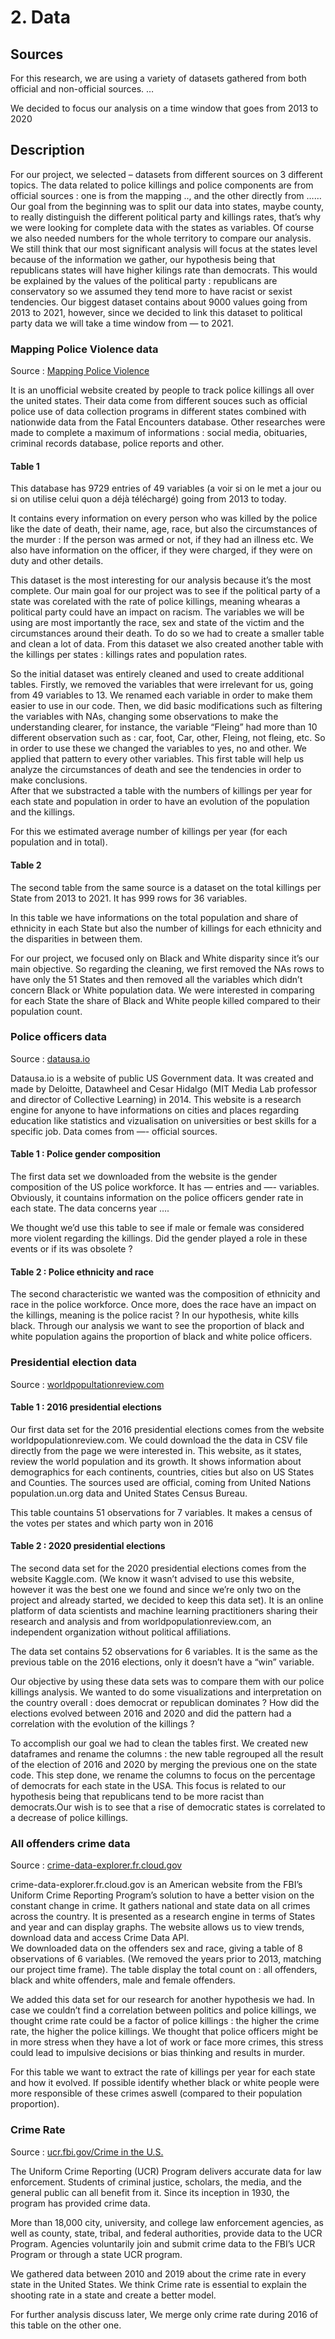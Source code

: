 # 2. Data


## Sources 
For this research, we are using a variety of datasets gathered from both official and non-official sources. 
...

We decided to focus our analysis on a time window that goes from 2013 to 2020

## Description

For our project, we selected – datasets from different sources on 3 different topics. The data related to police killings and police components are from official sources : one is from the mapping .., and the other directly from ……
Our goal from the beginning was to split our data into states, maybe county, to really distinguish the different political party and killings rates, that’s why we were looking for complete data with the states as variables. Of course we also needed numbers for the whole territory to compare our analysis. We still think that our most significant analysis will focus at the states level because of the information we gather, our hypothesis being that republicans states will have higher kilings rate than democrats. This would be explained by the values of the political party : republicans are conservatory so we assumed they tend more to have racist or sexist tendencies. 
Our biggest dataset contains about 9000 values going from 2013 to 2021, however, since we decided to link this dataset to political party data we will take a time window from --- to 2021.

### **Mapping Police Violence data**

Source : [Mapping Police Violence](https://mappingpoliceviolence.org/)  

It is an unofficial website created by people to track police killings all over the united states. Their data come from different souces such as official police use of data collection programs in different states combined with nationwide data from the Fatal Encounters database. Other researches were made to complete a maximum of informations : social media, obituaries, criminal records database, police reports and other. 

#### **Table 1**  

This database has 9729 entries of 49 variables (a voir si on le met a jour ou si on utilise celui quon a déjà téléchargé) going from 2013 to today. 

It contains every information on every person who was killed by the police like the date of death, their name, age, race, but also the circumstances of the murder : If the person was armed or not, if they had an illness etc. We also have information on the officer, if they were charged, if they were on duty and other details.
   
This dataset is the most interesting for our analysis because it’s the most complete. Our main goal for our project was to see if the political party of a state was corelated with the rate of police killings, meaning whearas a political party could have an impact on racism. The variables we will be using are most importantly the race, sex and state of the victim and the circumstances around their death. To do so we had to create a smaller table and clean a lot of data. From this dataset we also created another table with the killings per states : killings rates and population rates. 

So the initial dataset was entirely cleaned and used to create additional tables. Firstly, we removed the variables that were irrelevant for us, going from 49 variables to 13. We renamed each variable in order to make them easier to use in our code. Then, we did basic modifications such as filtering the variables with NAs, changing some observations to make the understanding clearer, for instance, the variable “Fleing” had more than 10 different observation such as : car, foot, Car, other, Fleing, not fleing, etc. So in order to use these we changed the variables to yes, no and other. We applied that pattern to every other variables. This first table will help us analyze the circumstances of death and see the tendencies in order to make conclusions.  
After that we substracted a table with the numbers of killings per year for each state and population in order to have an evolution of the population and the killings. 
  
For this we estimated average number of killings per year (for each population and in total).

#### **Table 2**  

The second table from the same source is a dataset on the total killings per State from 2013 to 2021. It has 999 rows for 36 variables. 

In this table we have informations on the total population and share of ethnicity in each State but also the number of killings for each ethnicity and the disparities in between them. 

For our project, we focused only on Black and White disparity since it's our main objective. So regarding the cleaning, we first removed the NAs rows to have only the 51 States and then removed all the variables which didn't concern Black or White population data. We were interested in comparing for each State the share of Black and White people killed compared to their population count. 

### **Police officers data** 

Source : [datausa.io](https://datausa.io/profile/soc/police-officers#demographics)
  
Datausa.io is a website of public US Government data. It was created and made by Deloitte, Datawheel and Cesar Hidalgo (MIT Media Lab professor and director of Collective Learning) in 2014. This website is a research engine for anyone to have informations on cities and places regarding education like statistics and vizualisation on universities or best skills for a specific job. 
Data comes from ---- official sources. 

#### **Table 1 : Police gender composition**  

The first data set we downloaded from the website is the gender composition of the US police workforce. It has --- entries and ---- variables. Obviously, it countains information on the police officers gender rate in each state. The data concerns year …. 
   
We thought we’d use this table to see if male or female was considered more violent regarding the killings. Did the gender played a role in these events or if its was obsolete ?
   
#### **Table 2 : Police ethnicity and race**
   
The second characteristic we wanted was the composition of ethnicity and race in the police workforce. Once more, does the race have an impact on the killings, meaning is the police racist ? In our hypothesis, white kills black. Through our analysis we want to see the proportion of black and white population agains the proportion of black and white police officers. 


### **Presidential election data** 

Source : [worldpopultationreview.com](https://worldpopulationreview.com/state-rankings/2016-election-results-by-state)  

#### **Table 1 : 2016 presidential elections**  

Our first data set for the 2016 presidential elections comes from the website worldpopulationreview.com. We could download the the data in CSV file directly from the page we were interested in. This website, as it states, review the world population and its growth. It shows information about demographics for each continents, countries, cities but also on US States and Counties. The sources used are official, coming from United Nations population.un.org data and United States Census Bureau. 
  
This table countains 51 observations for 7 variables. It makes a census of the votes per states and which party won in 2016

#### **Table 2 : 2020 presidential elections**      
  
The second data set for the 2020 presidential elections comes from the website Kaggle.com. (We know it wasn’t advised to use this website, however it was the best one we found and since we’re only two on the project and already started, we decided to keep this data set). It is an online platform of data scientists and machine learning practitioners sharing their research and analysis and from worldpopulationreview.com, an independent organization without political affiliations.
  
The data set contains 52 observations for 6 variables. It is the same as the previous table on the 2016 elections, only it doesn’t have a “win” variable. 
  
Our objective by using these data sets was to compare them with our police killings analysis. We wanted to do some visualizations and interpretation on the country overall : does democrat or republican dominates ? How did the elections evolved between 2016 and 2020 and did the pattern had a correlation with the evolution of the killings ? 
  
To accomplish our goal we had to clean the tables first. We created new dataframes and rename the columns : the new table regrouped all the result of the election of 2016 and 2020 by merging the previous one on the state code. This step done, we rename the columns to focus on the percentage of democrats for each state in the USA. This focus is related to our hypothesis being that republicans tend to be more racist than democrats.Our wish is to see that a rise of democratic states is correlated to a decrease of police killings. 
  
  
### **All offenders crime data**   
  
Source : [crime-data-explorer.fr.cloud.gov](https://crime-data-explorer.fr.cloud.gov/pages/explorer/crime/crime-trend )
  
crime-data-explorer.fr.cloud.gov is an American website from the FBI’s Uniform Crime Reporting Program’s solution to have a better vision on the constant change in crime. It gathers national and state data on all crimes across the country. It is presented as a research engine in terms of States and year and can display graphs. The website allows us to view trends, download data and access Crime Data API.   
We downloaded data on the offenders sex and race, giving a table of 8 observations of 6 variables. (We removed the years prior to 2013, matching our project time frame). The table display the total count on : all offenders, black and white offenders, male and female offenders.
  
We added this data set for our research for another hypothesis we had. In case we couldn’t find a correlation between politics and police killings, we thought crime rate could be a factor of police killings : the higher the crime rate, the higher the police killings. We thought that police officers might be in more stress when they have a lot of work or face more crimes, this stress could lead to impulsive decisions or bias thinking and results in murder. 
  
For this table we want to extract the rate of killings per year for each state and how it evolved. If possible identify whether black or white people were more responsible of these crimes aswell (compared to their population proportion).
  

### **Crime Rate**   

Source : [ucr.fbi.gov/Crime in the U.S.](https://ucr.fbi.gov/crime-in-the-u.s)

The Uniform Crime Reporting (UCR) Program delivers accurate data for law enforcement. Students of criminal justice, scholars, the media, and the general public can all benefit from it. Since its inception in 1930, the program has provided crime data.

More than 18,000 city, university, and college law enforcement agencies, as well as county, state, tribal, and federal authorities, provide data to the UCR Program. Agencies voluntarily join and submit crime data to the FBI's UCR Program or through a state UCR program.

We gathered data between 2010 and 2019 about the crime rate in every state in the United States. We think Crime rate is essential to explain the shooting rate in a state and create a better model.

For further analysis discuss later, We merge only crime rate during 2016 of this table on the other one. 



